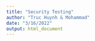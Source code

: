 ```yaml
---
title: "Security Testing"
author: "Truc Huynh & Mohammad"
date: "3/16/2022"
output: html_document
---
```

